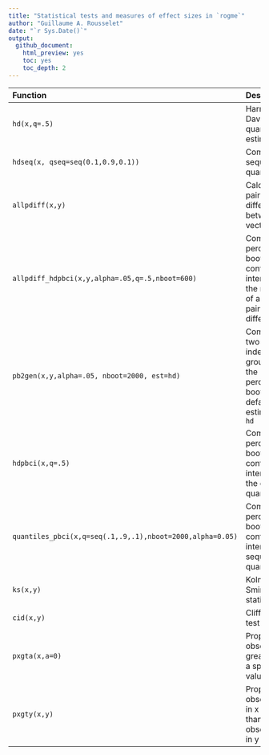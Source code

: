 ```yaml
---
title: "Statistical tests and measures of effect sizes in `rogme`"
author: "Guillaume A. Rousselet"
date: "`r Sys.Date()`"
output:
  github_document:
    html_preview: yes
    toc: yes
    toc_depth: 2
---
```


| Function | Description |
|:--------------------------------|:--------------------------------|
|`hd(x,q=.5)`| Harrell-Davis quantile estimator |
|`hdseq(x, qseq=seq(0.1,0.9,0.1))`| Compute a sequence of quantiles |
|`allpdiff(x,y)`| Calculate all pairwise differences between 2 vectors |
|`allpdiff_hdpbci(x,y,alpha=.05,q=.5,nboot=600)`| Compute percentile bootstrap confidence interval of the median of all pairwise differences |
|`pb2gen(x,y,alpha=.05, nboot=2000, est=hd)`| Compare two independent groups using the percentile bootstrap - default estimator = `hd` |
|`hdpbci(x,q=.5)`| Compute percentile bootstrap confidence interval of the qth quantile |
|`quantiles_pbci(x,q=seq(.1,.9,.1),nboot=2000,alpha=0.05)`| Compute percentile bootstrap confidence intervals of a sequence of quantiles |
|`ks(x,y)`| Kolmogorov-Smirnov test statistic |
|`cid(x,y)`| Cliff's delta test |
|`pxgta(x,a=0)`| Proportion of observations greater than a specified value |
|`pxgty(x,y)`| Proportion of observations in x greater than observations in y |

